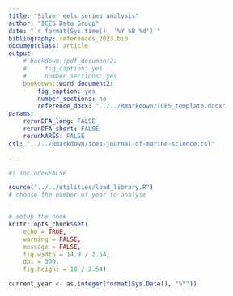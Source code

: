 ```yaml
---
title: "Silver eels series analysis"
author: "ICES Data Group"
date: "`r format(Sys.time(), '%Y %B %d')`"
bibliography: references_2023.bib
documentclass: article
output: 
    # bookdown::pdf_document2:
    #     fig_caption: yes
    #     number_sections: yes
    bookdown::word_document2:
        fig_caption: yes
        number_sections: no
        reference_docx: "../../Rmarkdown/ICES_template.docx" 
params:
    rerunDFA_long: FALSE
    rerunDFA_short: FALSE
    rerunMARSS: FALSE
csl: "../../Rmarkdown/ices-journal-of-marine-science.csl"

---
```


```r
#| include=FALSE

source("../../utilities/load_library.R")
# choose the number of year to analyse


# setup the book
knitr::opts_chunk$set(
    echo = TRUE,
    warning = FALSE,
    message = FALSE,
    fig.width = 14.9 / 2.54,
    dpi = 300,
    fig.height = 10 / 2.54)

current_year <- as.integer(format(Sys.Date(), "%Y"))
```
